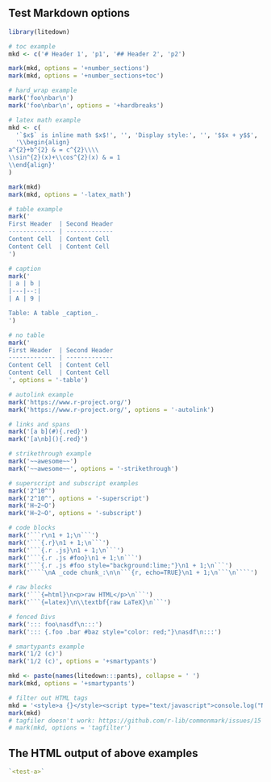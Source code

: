 ## Test Markdown options

```r
library(litedown)

# toc example
mkd <- c('# Header 1', 'p1', '## Header 2', 'p2')

mark(mkd, options = '+number_sections')
mark(mkd, options = '+number_sections+toc')

# hard_wrap example
mark('foo\nbar\n')
mark('foo\nbar\n', options = '+hardbreaks')

# latex math example
mkd <- c(
  '`$x$` is inline math $x$!', '', 'Display style:', '', '$$x + y$$', '',
  '\\begin{align}
a^{2}+b^{2} & = c^{2}\\\\
\\sin^{2}(x)+\\cos^{2}(x) & = 1
\\end{align}'
)

mark(mkd)
mark(mkd, options = '-latex_math')

# table example
mark('
First Header  | Second Header
------------- | -------------
Content Cell  | Content Cell
Content Cell  | Content Cell
')

# caption
mark('
| a | b |
|---|--:|
| A | 9 |

Table: A table _caption_.
')

# no table
mark('
First Header  | Second Header
------------- | -------------
Content Cell  | Content Cell
Content Cell  | Content Cell
', options = '-table')

# autolink example
mark('https://www.r-project.org/')
mark('https://www.r-project.org/', options = '-autolink')

# links and spans
mark('[a b](#){.red}')
mark('[a\nb](){.red}')

# strikethrough example
mark('~~awesome~~')
mark('~~awesome~~', options = '-strikethrough')

# superscript and subscript examples
mark('2^10^')
mark('2^10^', options = '-superscript')
mark('H~2~O')
mark('H~2~O', options = '-subscript')

# code blocks
mark('```r\n1 + 1;\n```')
mark('```{.r}\n1 + 1;\n```')
mark('```{.r .js}\n1 + 1;\n```')
mark('```{.r .js #foo}\n1 + 1;\n```')
mark('```{.r .js #foo style="background:lime;"}\n1 + 1;\n```')
mark('````\nA _code chunk_:\n\n```{r, echo=TRUE}\n1 + 1;\n```\n````')

# raw blocks
mark('```{=html}\n<p>raw HTML</p>\n```')
mark('```{=latex}\n\\textbf{raw LaTeX}\n```')

# fenced Divs
mark('::: foo\nasdf\n:::')
mark('::: {.foo .bar #baz style="color: red;"}\nasdf\n:::')

# smartypants example
mark('1/2 (c)')
mark('1/2 (c)', options = '+smartypants')

mkd <- paste(names(litedown:::pants), collapse = ' ')
mark(mkd, options = '+smartypants')

# filter out HTML tags
mkd = '<style>a {}</style><script type="text/javascript">console.log("No!");</script>\n[Hello](#)'
mark(mkd)
# tagfiler doesn't work: https://github.com/r-lib/commonmark/issues/15
# mark(mkd, options = 'tagfilter')
```

## The HTML output of above examples

```r
`<test-a>`
```
